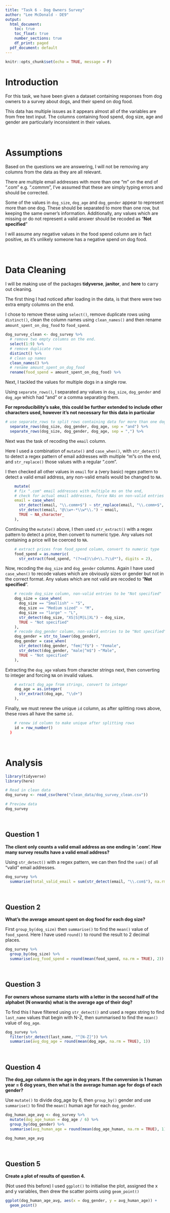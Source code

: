 ```yaml
---
title: "Task 6 - Dog Owners Survey"
author: "Lee McDonald - DE9"
output: 
  html_document:
    toc: true
    toc_float: true
    number_sections: true
    df_print: paged
  pdf_document: default
---
```


```r
knitr::opts_chunk$set(echo = TRUE, message = F)
```

# Introduction

For this task, we have been given a dataset containing responses from dog owners to a survey about dogs, and their spend on dog food.

This data has multiple issues as it appears almost all of the variables are from free text input. The columns containing food spend, dog size, age and gender are particularly inconsistent in their values.

<br>

# Assumptions

Based on the questions we are answering, I will not be removing any columns from the data as they are all relevant.

There are multiple email addresses with more than one "m" on the end of ".com" e.g. ".commm", I've assumed that these are simply typing errors and should be corrected.

Some of the values in `dog_size`, `dog_age` and `dog_gender` appear to represent more than one dog. These should be separated to more than one row, but keeping the same owner's information. Additionally, any values which are missing or do not represent a valid answer should be recoded as "**Not specified**"

I will assume any negative values in the food spend column are in fact positive, as it's unlikely someone has a negative spend on dog food.

<br>

# Data Cleaning

I will be making use of the packages **tidyverse**, **janitor**, and **here** to carry out cleaning.

The first thing I had noticed after loading in the data, is that there were two extra empty columns on the end. 

I chose to remove these using `select()`, remove duplicate rows using `distinct()`, clean the column names using `clean_names()` and then rename `amount_spent_on_dog_food` to `food_spend`.

```r
dog_survey_clean <- dog_survey %>%
  # remove two empty columns on the end.
  select(1:9) %>%
  # remove duplicate rows
  distinct() %>%
  # clean up names
  clean_names() %>%
  # rename amount_spent_on_dog_food
  rename(food_spend = amount_spent_on_dog_food) %>%
```

Next, I tackled the values for multiple dogs in a single row. 

Using `separate_rows()`, I separated any values in `dog_size`, `dog_gender` and `dog_age` which had "and" or a comma separating them. 

**For reproducibility's sake, this could be further extended to include other characters used, however it's not necessary for this data in particular**

```r
# use separate_rows to split rows containing data for more than one dog
  separate_rows(dog_size, dog_gender, dog_age, sep = "and") %>%
  separate_rows(dog_size, dog_gender, dog_age, sep = ",") %>%
```

Next was the task of recoding the `email` column. 

Here I used a combination of `mutate()` and `case_when()`, with `str_detect()` to detect a regex pattern of email addresses with multiple "m"s on the end, and `str_replace()` those values with a regular ".com".

I then checked all other values in `email` for a (very basic) regex pattern to detect a valid email address, any non-valid emails would be changed to `NA`.

```r
    mutate(
    # fix ".com" email addresses with multiple ms on the end,
    # check for actual email addresses, force NAs on non-valid entries
    email = case_when(
      str_detect(email, "\\.comm+$") ~ str_replace(email, "\\.comm+$", ".com"),
      str_detect(email, "@\\w+-*\\w*\\.") ~ email,
      TRUE ~ NA_character_
    ),
```

Continuing the `mutate()` above, I then used `str_extract()` with a regex pattern to detect a price, then convert to numeric type. Any values not containing a price will be coerced to `NA`.

```r
    # extract prices from food_spend column, convert to numeric type
    food_spend = as.numeric(
      str_extract(food_spend, "(?<=£)\\d+\\.?\\d*"), digits = 2),
```

Now, recoding the `dog_size` and `dog_gender` columns. Again I have used `case_when()` to recode values which are obviously sizes or gender but not in the correct format. Any values which are not valid are recoded to "**Not specified**".

```r
    # recode dog_size column, non-valid entries to be "Not specified"
    dog_size = case_when(
      dog_size == "Smallish" ~ "S",
      dog_size == "Medium sized" ~ "M",
      dog_size == "large" ~ "L",
      str_detect(dog_size, "XS|S|M|L|XL") ~ dog_size,
      TRUE ~ "Not specified"
    ),
    # recode dog_gender column, non-valid entries to be "Not specified"
    dog_gender = str_to_lower(dog_gender),
    dog_gender = case_when(
      str_detect(dog_gender, "fem|^f$") ~ "Female",
      str_detect(dog_gender, "male|^m$") ~"Male",
      TRUE ~ "Not specified"
    ),
```

Extracting the `dog_age` values from character strings next, then converting to integer and forcing `NA` on invalid values.

```r
    # extract dog_age from strings, convert to integer
    dog_age = as.integer(
      str_extract(dog_age, "\\d+")
    ),
```

Finally, we must renew the unique `id` column, as after splitting rows above, these rows all have the same `id.`

```r
    # renew id column to make unique after splitting rows
    id = row_number()
  )
```


<br>

# Analysis

```r
library(tidyverse)
library(here)

# Read in clean data
dog_survey <- read_csv(here("clean_data/dog_survey_clean.csv"))

# Preview data
dog_survey
```
<br>

## Question 1 
**The client only counts a valid email address as one ending in ‘.com’. How many survey results have a valid email address?**

Using `str_detect()` with a regex pattern, we can then find the `sum()` of all "valid" email addresses.
```r
dog_survey %>%
  summarise(total_valid_email = sum(str_detect(email, "\\.com$"), na.rm = TRUE))
```

<br>

## Question 2 
**What’s the average amount spent on dog food for each dog size?**

First `group_by(dog_size)` then `summarise()` to find the `mean()` value of `food_spend`. Here I have used `round()` to round the result to 2 decimal places.
```r
dog_survey %>%
  group_by(dog_size) %>%
  summarise(avg_food_spend = round(mean(food_spend, na.rm = TRUE), 2))
```
<br>

## Question 3 
**For owners whose surname starts with a letter in the second half of the alphabet (N onwards) what is the average age of their dog?**

To find this I have filtered using `str_detect()` and used a regex string to find `last_name` values that begin with N-Z, then summarised to find the `mean()` value of `dog_age`.
```r
dog_survey %>%
  filter(str_detect(last_name, "^[N-Z]")) %>%
  summarise(avg_dog_age = round(mean(dog_age, na.rm = TRUE), 1))
```
<br>

## Question 4 
**The dog_age column is the age in dog years. If the conversion is 1 human year = 6 dog years, then what is the average human age for dogs of each gender?**

Use `mutate()` to divide dog_age by 6, then `group_by()` gender and use `summarise()` to find the `mean()` human age for each `dog_gender`.
```r
dog_human_age_avg <- dog_survey %>%
  mutate(dog_age_human = dog_age / 6) %>%
  group_by(dog_gender) %>%
  summarise(avg_human_age = round(mean(dog_age_human, na.rm = TRUE), 1))

dog_human_age_avg
```
<br>

## Question 5 
**Create a plot of results of question 4.**

(Not used this before)
I used `ggplot()` to initialise the plot, assigned the x and y variables, then drew the scatter points using `geom_point()`
```r
ggplot(dog_human_age_avg, aes(x = dog_gender, y = avg_human_age)) +
  geom_point()
```

